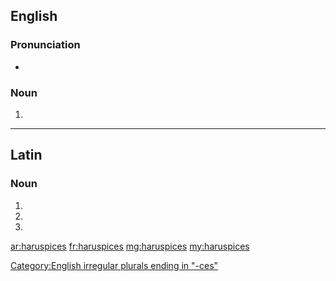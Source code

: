 ==English==

===Pronunciation===
* {{a|RP}} {{IPA|/hæˈɹʊspɪsiːz/}}

===Noun===
{{head|en|plural}} {{p}}

# {{plural of|haruspex|lang=en}}

[[Category:English irregular plurals ending in "-ces"]]

----

==Latin==

===Noun===
{{la-noun-form|haruspicēs}}

# {{inflection of|haruspex||nom|p|lang=la}}
# {{inflection of|haruspex||acc|p|lang=la}}
# {{inflection of|haruspex||voc|p|lang=la}}

[[ar:haruspices]]
[[fr:haruspices]]
[[mg:haruspices]]
[[my:haruspices]]
